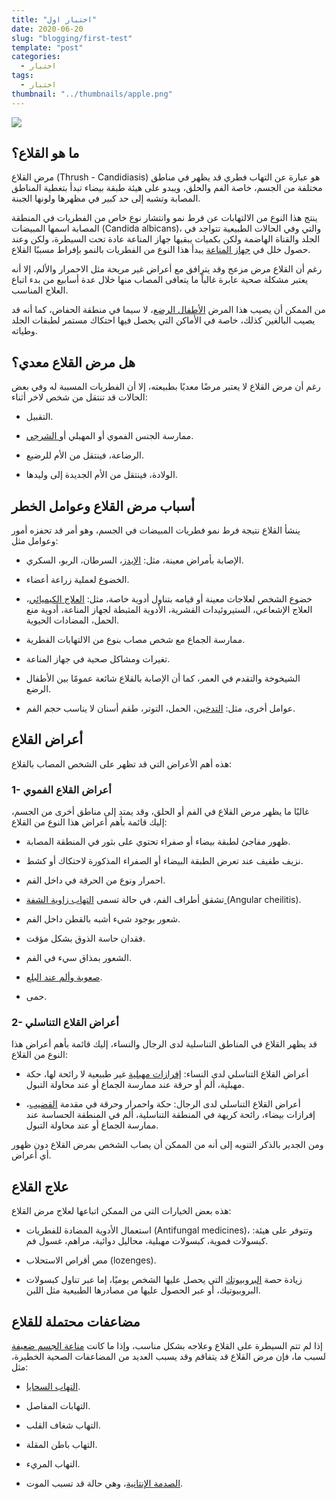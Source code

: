 ```yaml
---
title: "اختبار اول"
date: 2020-06-20
slug: "blogging/first-test"
template: "post"
categories:
  - اختبار
tags:
  - اختبار
thumbnail: "../thumbnails/apple.png"
---
```


<img src="https://views.show/svg?key=docs&size=30" />

## ما هو القلاع؟ 

مرض القلاع (Thrush - Candidiasis) هو عبارة عن التهاب فطري قد يظهر في مناطق مختلفة من الجسم، خاصة الفم والحلق، ويبدو على هيئة طبقة بيضاء تبدأ بتغطية المناطق المصابة وتشبه إلى حد كبير في مظهرها ولونها الجبنة.

ينتج هذا النوع من الالتهابات عن فرط نمو وانتشار نوع خاص من الفطريات في المنطقة المصابة اسمها المبيضات (Candida albicans)، والتي وفي الحالات الطبيعية تتواجد في الجلد والقناة الهاضمة ولكن بكميات يبقيها جهاز المناعة عادة تحت السيطرة، ولكن وعند حصول خلل في [جهاز المناعة](https://www.webteb.com/immune-system) يبدأ هذا النوع من الفطريات بالنمو بإفراط مسببًا القلاع.

رغم أن القلاع مرض مزعج وقد يترافق مع أعراض غير مريحة مثل الاحمرار والألم، إلا أنه يعتبر مشكلة صحية عابرة غالباً ما يتعافى المصاب منها خلال عدة أسابيع من بدء اتباع العلاج المناسب.

من الممكن أن يصيب هذا المرض [الأطفال الرضع](https://baby.webteb.com/articles/%D8%A7%D9%84%D9%82%D9%84%D8%A7%D8%B9-%D8%B9%D9%86%D8%AF-%D8%A7%D9%84%D8%A7%D8%B7%D9%81%D8%A7%D9%84_19781)، لا سيما في منطقة الحفاض، كما أنه قد يصيب البالغين كذلك، خاصة في الأماكن التي يحصل فيها احتكاك مستمر لطبقات الجلد وطياته.

## هل مرض القلاع معدي؟

رغم أن مرض القلاع لا يعتبر مرضًا معديًا بطبيعته، إلا أن الفطريات المسببة له وفي بعض الحالات قد تنتقل من شخص لاخر أثناء:

- التقبيل.

- ممارسة الجنس الفموي أو المهبلي أو[ الشرجي](https://www.webteb.com/articles/%D8%A7%D9%84%D8%AC%D9%86%D8%B3-%D8%A7%D9%84%D8%B4%D8%B1%D8%AC%D9%8A-%D8%A7%D9%84%D9%85%D8%AE%D8%A7%D8%B7%D8%B1-%D9%88%D8%B7%D8%B1%D9%82-%D8%A7%D9%84%D9%88%D9%82%D8%A7%D9%8A%D8%A9_18554).

- الرضاعة، فينتقل من الأم للرضيع.

- الولادة، فينتقل من الأم الجديدة إلى وليدها.

## أسباب مرض القلاع وعوامل الخطر 

ينشأ القلاع نتيجة فرط نمو فطريات المبيضات في الجسم، وهو أمر قد تحفزه أمور وعوامل مثل:

- الإصابة بأمراض معينة، مثل: [الإيدز](https://www.webteb.com/immune-system/diseases/%D8%A7%D9%84%D8%A7%D9%8A%D8%AF%D8%B2)، السرطان، الربو، السكري.

- الخضوع لعملية زراعة أعضاء.

- خضوع الشخص لعلاجات معينة أو قيامه بتناول أدوية خاصة، مثل: [العلاج الكيميائي](https://www.webteb.com/articles/%D8%A7%D9%84%D8%B9%D9%84%D8%A7%D8%AC-%D8%A7%D9%84%D9%83%D9%8A%D9%85%D9%8A%D8%A7%D8%A6%D9%8A_18426)، العلاج الإشعاعي، الستيروئيدات القشرية، الأدوية المثبطة لجهاز المناعة، أدوية منع الحمل، المضادات الحيوية.

- ممارسة الجماع مع شخص مصاب بنوع من الالتهابات الفطرية.

- تغيرات ومشاكل صحية في جهاز المناعة.

- الشيخوخة والتقدم في العمر، كما أن الإصابة بالقلاع شائعة عمومًا بين الأطفال الرضع.

- عوامل أخرى، مثل: [التدخين](https://www.webteb.com/quizes/264)، الحمل، التوتر، طقم أسنان لا يناسب حجم الفم.

## أعراض القلاع

هذه أهم الأعراض التي قد تظهر على الشخص المصاب بالقلاع:

### 1- أعراض القلاع الفموي

غالبًا ما يظهر مرض القلاع في الفم أو الحلق، وقد يمتد إلى مناطق أخرى من الجسم، إليك قائمة بأهم أعراض هذا النوع من القلاع:

- ظهور مفاجئ لطبقة بيضاء أو صفراء تحتوي على بثور في المنطقة المصابة.

- نزيف طفيف عند تعرض الطبقة البيضاء أو الصفراء المذكورة لاحتكاك أو كشط.

- احمرار ونوع من الحرقة في داخل الفم.

- تشقق أطراف الفم، في حالة تسمى [التهاب زاوية الشفة ](https://www.webteb.com/articles/%D8%A7%D9%84%D8%AA%D9%87%D8%A7%D8%A8-%D8%B2%D8%A7%D9%88%D9%8A%D8%A9-%D8%A7%D9%84%D8%B4%D9%81%D8%A9_18598)(Angular cheilitis).

- شعور بوجود شيء أشبه بالقطن داخل الفم.

- فقدان حاسة الذوق بشكل مؤقت.

- الشعور بمذاق سيء في الفم.

- [صعوبة وألم عند البلع](https://www.webteb.com/articles/%D8%B5%D8%B9%D9%88%D8%A8%D8%A9-%D8%A7%D9%84%D8%A8%D9%84%D8%B9-%D9%85%D8%B9%D9%84%D9%88%D9%85%D8%A7%D8%AA-%D9%87%D8%A7%D9%85%D8%A9-%D9%8A%D8%AC%D8%A8-%D9%85%D8%B9%D8%B1%D9%81%D8%AA%D9%87%D8%A7_19648).

- حمى.

### 2- أعراض القلاع التناسلي 

قد يظهر القلاع في المناطق التناسلية لدى الرجال والنساء، إليك قائمة بأهم أعراض هذا النوع من القلاع:

- أعراض القلاع التناسلي لدى النساء: [إفرازات مهبلية](https://www.webteb.com/articles/%D8%B3%D8%AA%D8%A9-%D8%A7%D8%B3%D8%A8%D8%A7%D8%A8-%D8%B7%D8%A8%D9%8A%D8%A9-%D9%84%D9%84%D8%A7%D9%81%D8%B1%D8%A7%D8%B2%D8%A7%D8%AA-%D8%A7%D9%84%D9%85%D9%87%D8%A8%D9%84%D9%8A%D8%A9_17032) غير طبيعية لا رائحة لها، حكة مهبلية، ألم أو حرقة عند ممارسة الجماع أو عند محاولة التبول.

- أعراض القلاع التناسلي لدى الرجال: حكة واحمرار وحرقة في مقدمة [القضيب](https://www.webteb.com/penis)، إفرازات بيضاء، رائحة كريهة في المنطقة التناسلية، ألم في المنطقة الحساسة عند ممارسة الجماع أو عند محاولة التبول.

ومن الجدير بالذكر التنويه إلى أنه من الممكن أن يصاب الشخص بمرض القلاع دون ظهور أي أعراض.

## علاج القلاع

هذه بعض الخيارات التي من الممكن اتباعها لعلاج مرض القلاع:

- استعمال الأدوية المضادة للفطريات (Antifungal medicines)، وتتوفر على هيئة: كبسولات فموية، كبسولات مهبلية، محاليل دوائية، مراهم، غسول فم.

- مص أقراص الاستحلاب (lozenges).

- زيادة حصة [البروبيوتك](https://www.webteb.com/articles/%D8%A7%D9%84%D8%A8%D8%B1%D9%88%D8%A8%D9%8A%D9%88%D8%AA%D9%8A%D9%83-%D8%AA%D8%B9%D8%B1%D9%81-%D8%B9%D9%84%D9%89-%D9%81%D9%88%D8%A7%D8%A6%D8%AF%D9%87-%D9%88%D9%85%D8%B5%D8%A7%D8%AF%D8%B1%D9%87_20092) التي يحصل عليها الشخص يوميًا، إما عبر تناول كبسولات البروبيوتيك، أو عبر الحصول عليها من مصادرها الطبيعية مثل اللبن.

## مضاعفات محتملة للقلاع

إذا لم تتم السيطرة على القلاع وعلاجه بشكل مناسب، وإذا ما كانت [مناعة الجسم ضعيفة](https://www.webteb.com/articles/%D8%A7%D8%B9%D8%B1%D8%A7%D8%B6-%D8%B6%D8%B9%D9%81-%D8%A7%D9%84%D9%85%D9%86%D8%A7%D8%B9%D8%A9-%D9%81%D9%8A-%D8%A7%D9%84%D8%AC%D8%B3%D9%85_22259) لسبب ما، فإن مرض القلاع قد يتفاقم وقد يسبب العديد من المضاعفات الصحية الخطيرة، مثل:

- [التهاب السحايا](https://www.webteb.com/neurology/%D8%A7%D9%84%D8%AA%D9%87%D8%A7%D8%A8-%D8%A7%D9%84%D8%B3%D8%AD%D8%A7%D9%8A%D8%A7).

- التهابات المفاصل.

- التهاب شغاف القلب.

- التهاب باطن المقلة.

- التهاب المريء.

- [الصدمة الإنتانية](https://www.webteb.com/articles/%D8%A7%D9%86%D8%AA%D8%A7%D9%86-%D9%88%D8%AA%D8%B9%D9%81%D9%86-%D8%A7%D9%84%D8%AF%D9%85-%D8%AD%D8%A7%D9%84%D8%A9-%D8%AE%D8%B7%D9%8A%D8%B1%D8%A9-%D9%88%D9%82%D8%A7%D8%AA%D9%84%D8%A9_19529)، وهي حالة قد تسبب الموت.
